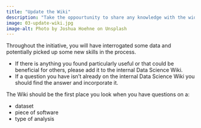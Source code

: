```yaml
---
title: "Update the Wiki"
description: "Take the oppourtunity to share any knowledge with the wider team."
image: 03-update-wiki.jpg
image-alt: Photo by Joshua Hoehne on Unsplash
---
```

  
Throughout the initiative, you will have interrogated some data and potentially picked up some new skills in the process.

- If there is anything you found particularly useful or that could be beneficial for others, please add it to the internal Data Science Wiki.
- If a question you have isn't already on the internal Data Science Wiki you should find the answer and incorporate it.

The Wiki should be the first place you look when you have questions on a:

- dataset
- piece of software
- type of analysis
